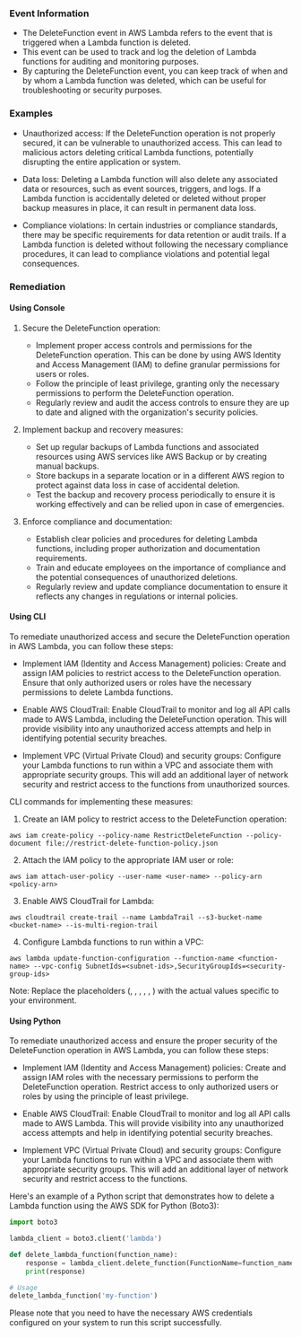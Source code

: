 
### Event Information

- The DeleteFunction event in AWS Lambda refers to the event that is triggered when a Lambda function is deleted.
- This event can be used to track and log the deletion of Lambda functions for auditing and monitoring purposes.
- By capturing the DeleteFunction event, you can keep track of when and by whom a Lambda function was deleted, which can be useful for troubleshooting or security purposes.


### Examples

- Unauthorized access: If the DeleteFunction operation is not properly secured, it can be vulnerable to unauthorized access. This can lead to malicious actors deleting critical Lambda functions, potentially disrupting the entire application or system.

- Data loss: Deleting a Lambda function will also delete any associated data or resources, such as event sources, triggers, and logs. If a Lambda function is accidentally deleted or deleted without proper backup measures in place, it can result in permanent data loss.

- Compliance violations: In certain industries or compliance standards, there may be specific requirements for data retention or audit trails. If a Lambda function is deleted without following the necessary compliance procedures, it can lead to compliance violations and potential legal consequences.

### Remediation

#### Using Console

1. Secure the DeleteFunction operation:
   - Implement proper access controls and permissions for the DeleteFunction operation. This can be done by using AWS Identity and Access Management (IAM) to define granular permissions for users or roles.
   - Follow the principle of least privilege, granting only the necessary permissions to perform the DeleteFunction operation.
   - Regularly review and audit the access controls to ensure they are up to date and aligned with the organization's security policies.

2. Implement backup and recovery measures:
   - Set up regular backups of Lambda functions and associated resources using AWS services like AWS Backup or by creating manual backups.
   - Store backups in a separate location or in a different AWS region to protect against data loss in case of accidental deletion.
   - Test the backup and recovery process periodically to ensure it is working effectively and can be relied upon in case of emergencies.

3. Enforce compliance and documentation:
   - Establish clear policies and procedures for deleting Lambda functions, including proper authorization and documentation requirements.
   - Train and educate employees on the importance of compliance and the potential consequences of unauthorized deletions.
   - Regularly review and update compliance documentation to ensure it reflects any changes in regulations or internal policies.

#### Using CLI

To remediate unauthorized access and secure the DeleteFunction operation in AWS Lambda, you can follow these steps:

- Implement IAM (Identity and Access Management) policies: Create and assign IAM policies to restrict access to the DeleteFunction operation. Ensure that only authorized users or roles have the necessary permissions to delete Lambda functions.

- Enable AWS CloudTrail: Enable CloudTrail to monitor and log all API calls made to AWS Lambda, including the DeleteFunction operation. This will provide visibility into any unauthorized access attempts and help in identifying potential security breaches.

- Implement VPC (Virtual Private Cloud) and security groups: Configure your Lambda functions to run within a VPC and associate them with appropriate security groups. This will add an additional layer of network security and restrict access to the functions from unauthorized sources.

CLI commands for implementing these measures:

1. Create an IAM policy to restrict access to the DeleteFunction operation:
```
aws iam create-policy --policy-name RestrictDeleteFunction --policy-document file://restrict-delete-function-policy.json
```

2. Attach the IAM policy to the appropriate IAM user or role:
```
aws iam attach-user-policy --user-name <user-name> --policy-arn <policy-arn>
```

3. Enable AWS CloudTrail for Lambda:
```
aws cloudtrail create-trail --name LambdaTrail --s3-bucket-name <bucket-name> --is-multi-region-trail
```

4. Configure Lambda functions to run within a VPC:
```
aws lambda update-function-configuration --function-name <function-name> --vpc-config SubnetIds=<subnet-ids>,SecurityGroupIds=<security-group-ids>
```

Note: Replace the placeholders (<user-name>, <policy-arn>, <bucket-name>, <function-name>, <subnet-ids>, <security-group-ids>) with the actual values specific to your environment.

#### Using Python

To remediate unauthorized access and ensure the proper security of the DeleteFunction operation in AWS Lambda, you can follow these steps:

- Implement IAM (Identity and Access Management) policies: Create and assign IAM roles with the necessary permissions to perform the DeleteFunction operation. Restrict access to only authorized users or roles by using the principle of least privilege.

- Enable AWS CloudTrail: Enable CloudTrail to monitor and log all API calls made to AWS Lambda. This will provide visibility into any unauthorized access attempts and help in identifying potential security breaches.

- Implement VPC (Virtual Private Cloud) and security groups: Configure your Lambda functions to run within a VPC and associate them with appropriate security groups. This will add an additional layer of network security and restrict access to the functions.

Here's an example of a Python script that demonstrates how to delete a Lambda function using the AWS SDK for Python (Boto3):

```python
import boto3

lambda_client = boto3.client('lambda')

def delete_lambda_function(function_name):
    response = lambda_client.delete_function(FunctionName=function_name)
    print(response)

# Usage
delete_lambda_function('my-function')
```

Please note that you need to have the necessary AWS credentials configured on your system to run this script successfully.

